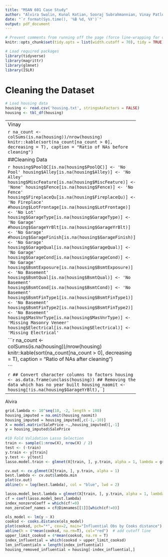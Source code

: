 ```yaml
---
title: "MSAN 601 Case Study"
author: "Alvira Swalin, Kunal Kotian, Sooraj Subrahmannian, Vinay Patlolla"
date: "`r format(Sys.time(), '%B %d, %Y')`"
output: pdf_document
---
```


```r
# Prevent comments from running off the page (force line-wrapping for comments)
knitr::opts_chunk$set(tidy.opts = list(width.cutoff = 70), tidy = TRUE)
```


```r
# Load required packages
library(tidyverse)
library(magrittr)
library(glmnet)
library(ISLR)
```

# Cleaning the Dataset

```r
# Load housing data
housing <- read.csv('housing.txt', stringsAsFactors = FALSE)
housing <- tbl_df(housing)
```

-----------------------------------------------------------
Vinay


```r
na_count <- colSums(is.na(housing))/nrow(housing)
knitr::kable(sort(na_count[na_count > 0], decreasing = T), 
             caption = "Ratio of NAs before cleaning")
```

##Cleaning Data

```r
housing$PoolQC[is.na(housing$PoolQC)] <- 'No Pool'
housing$Alley[is.na(housing$Alley)] <- 'No Alley'
housing$MiscFeature[is.na(housing$MiscFeature)] <- 'None'
housing$Fence[is.na(housing$Fence)] <- 'No Fence'
housing$FireplaceQu[is.na(housing$FireplaceQu)] <- 'No Fireplace'
#housing$LotFrontage[is.na(housing$LotFrontage)] <- 'No Lot'
housing$GarageType[is.na(housing$GarageType)] <- 'No Garage'
#housing$GarageYrBlt[is.na(housing$GarageYrBlt)] <- 'No Garage'
#housing$GarageFinish[is.na(housing$GarageFinish)] <- 'No Garage'
housing$GarageQual[is.na(housing$GarageQual)] <- 'No Garage'
housing$GarageCond[is.na(housing$GarageCond)] <- 'No Garage'
housing$BsmtExposure[is.na(housing$BsmtExposure)] <- 'No Basement'
housing$BsmtQual[is.na(housing$BsmtQual)] <- 'No Basement'
housing$BsmtCond[is.na(housing$BsmtCond)] <- 'No Basement'
housing$BsmtFinType1[is.na(housing$BsmtFinType1)] <- 'No Basement'
housing$BsmtFinType2[is.na(housing$BsmtFinType2)] <- 'No Basement'
housing$MasVnrType[is.na(housing$MasVnrType)] <- 'Missing Masonry Veneer'
housing$Electrical[is.na(housing$Electrical)] <- 'Missing Electrical'
```

```r
na_count <- colSums(is.na(housing))/nrow(housing)
knitr::kable(sort(na_count[na_count > 0], decreasing = T), 
             caption = "Ratio of NAs after cleaning")

```

```r
## Convert character columns to factors
housing <- as.data.frame(unclass(housing))
## Removing the data which has no year built
housing_naomit <- housing[!is.na(housing$GarageYrBlt), ]
```

-----------------------------------------------------------
Alvira



```r
grid.lambda <- 10^seq(10, -2, length = 100)
housing_imputed = na.omit(housing_naomit)
housing_imputed = housing_imputed[,c(-1,-10)]
X = model.matrix(SalePrice ~.,housing_imputed)[,-1]
y = housing_imputed$SalePrice

#10 Fold Validation Lasso Selection
train <- sample(1:nrow(X), nrow(X) / 2)
test <- (-train)
y.train <- y[train]
y.test <- y[test]
lasso.model.train <- glmnet(X[train, ], y.train, alpha = 1, lambda = grid.lambda)

cv.out <- cv.glmnet(X[train, ], y.train, alpha = 1)
best.lambda <- cv.out$lambda.min
plot(cv.out)
abline(v = log(best.lambda), col = "blue", lwd = 2)

lasso.model_best.lambda = glmnet(X[train, ], y.train, alpha = 1, lambda = best.lambda)
cf = coef(lasso.model_best.lambda)
index_nonzeroCoeff = which(cf!=0)
non_zeroCoef_names = cf@Dimnames[[1]][which(cf!=0)]
```


```r
ols_model <- lm(y ~ X)
cooksd <- cooks.distance(ols_model)
plot(cooksd, pch="*", cex=2, main="Influential Obs by Cooks distance")  # plot cook's distance
abline(h = 4*mean(cooksd, na.rm=T), col="red")  # add cutoff line
upper_limit_cooksd = 4*mean(cooksd, na.rm = T)
index_influential = which(cooksd > upper_limit_cooksd)
len_influentialn = length(index_influential)
housing_removed_influential = housing[-index_influential,]
```







